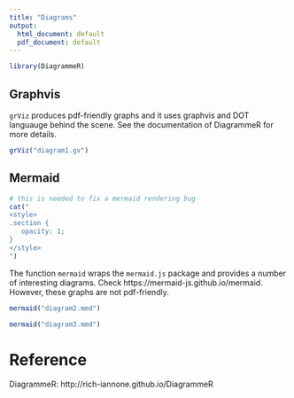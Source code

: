 ```yaml
---
title: "Diagrams"
output:
  html_document: default
  pdf_document: default
---
```



```r
library(DiagrammeR)
```

## Graphvis

`grViz` produces pdf-friendly graphs and it uses graphvis and DOT languauge behind the scene.
See the documentation of DiagrammeR for more details.

```r
grViz("diagram1.gv")
```


## Mermaid


```r
# this is needed to fix a mermaid rendering bug
cat("
<style>
.section {
   opacity: 1;
}
</style>
")
```

The function `mermaid` wraps the `mermaid.js` package and provides a number of
interesting diagrams. Check https://mermaid-js.github.io/mermaid. 
However, these graphs are not pdf-friendly.

```r
mermaid("diagram2.mmd")
```


```r
mermaid("diagram3.mmd")
```

# Reference

DiagrammeR: http://rich-iannone.github.io/DiagrammeR

